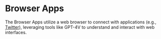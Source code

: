 # Browser Apps

The Browser Apps utilize a web browser to connect with applications (e.g., [Twitter](https://x.com)), leveraging tools like GPT-4V to understand and interact with web interfaces.
